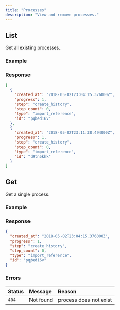 ```yaml
---
title: "Processes"
description: "View and remove processes."
---
```



## List

Get all existing processes.

<Endpoint method="GET" path="/api/processes" />

### Example

<Request method="GET" path="/api/processes" />

### Response

<Response status="200 OK">

```json
[
  {
    "created_at": "2018-05-02T23:04:15.376000Z",
    "progress": 1,
    "step": "create_history",
    "step_count": 0,
    "type": "import_reference",
    "id": "pqbed16v"
  },
  {
    "created_at": "2018-05-02T23:11:38.494000Z",
    "progress": 1,
    "step": "create_history",
    "step_count": 0,
    "type": "import_reference",
    "id": "d9tn5khk"
  }
]
```

</Response>

## Get

Get a single process.

<Endpoint method="GET" path="/api/processes/:id" />

### Example

<Request method="GET" path="/api/processes/pqbed16v" />

### Response

<Response status="200 OK">

```json
{
  "created_at": "2018-05-02T23:04:15.376000Z",
  "progress": 1,
  "step": "create_history",
  "step_count": 0,
  "type": "import_reference",
  "id": "pqbed16v"
}
```

</Response>

### Errors

| Status | Message   | Reason                 |
| :----- | :-------- | :--------------------- |
| `404`  | Not found | process does not exist |
